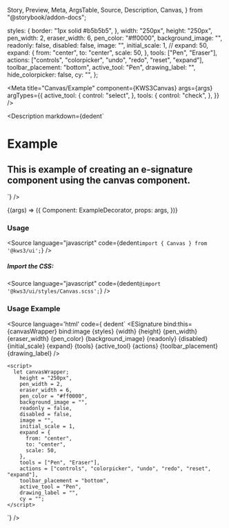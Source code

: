   Story,
  Preview,
  Meta,
  ArgsTable,
  Source,
  Description,
  Canvas,
} from "@storybook/addon-docs";

  styles: {
    border: "1px solid #b5b5b5",
  },
  width: "250px",
  height: "250px",
  pen_width: 2,
  eraser_width: 6,
  pen_color: "#ff0000",
  background_image: "",
  readonly: false,
  disabled: false,
  image: "",
  initial_scale: 1,
  // expand: 50,
  expand: {
    from: "center",
    to: "center",
    scale: 50,
  },
  tools: ["Pen", "Eraser"],
  actions: ["controls", "colorpicker", "undo", "redo", "reset", "expand"],
  toolbar_placement: "bottom",
  active_tool: "Pen",
  drawing_label: "",
  hide_colorpicker: false,
  cy: "",
};

<Meta
  title="Canvas/Example"
  component={KWS3Canvas}
  args={args}
  argTypes={{
    active_tool: {
      control: "select",
    },
    tools: {
      control: "check",
    },
  }}
/>

<Description
  markdown={dedent`
# Example
## This is example of creating an e-signature component using the canvas component.
`}
/>

<Canvas>
  <Story name="Example" args={args}>
    {(args) => ({
      Component: ExampleDecorator,
      props: args,
    })}
  </Story>
</Canvas>

<ArgsTable story="Example" />

### Usage

<Source
  language="javascript"
  code={dedent`import { Canvas } from '@kws3/ui';`}
/>

##### Import the CSS:

<Source
  language="javascript"
  code={dedent`@import '@kws3/ui/styles/Canvas.scss';`}
/>

### Usage Example
<Source
  language='html'
  code={ dedent`
      <ESignature
        bind:this={canvasWrapper}
        bind:image
        {styles}
        {width}
        {height}
        {pen_width}
        {eraser_width}
        {pen_color}
        {background_image}
        {readonly}
        {disabled}
        {initial_scale}
        {expand}
        {tools}
        {active_tool}
        {actions}
        {toolbar_placement}
        {drawing_label}
        />
    
    <script>
      let canvasWrapper;
        height = "250px",
        pen_width = 2,
        eraser_width = 6,
        pen_color = "#ff0000",
        background_image = "",
        readonly = false,
        disabled = false,
        image = "",
        initial_scale = 1,
        expand = {
          from: "center",
          to: "center",
          scale: 50,
        },
        tools = ["Pen", "Eraser"],
        actions = ["controls", "colorpicker", "undo", "redo", "reset", "expand"],
        toolbar_placement = "bottom",
        active_tool = "Pen",
        drawing_label = "",
        cy = "";
    </script>
  `}
/>
